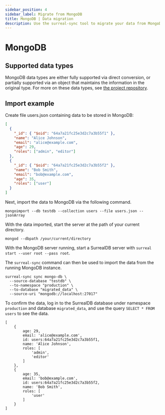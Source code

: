 ```yaml
---
sidebar_position: 4
sidebar_label: Migrate from MongoDB
title: MongoDB | Data migration
description: Use the surreal-sync tool to migrate your data from MongoDB to SurrealDB.
---
```


# MongoDB

## Supported data types

MongoDB data types are either fully supported via direct conversion, or partially supported via an object that maintains the information in the original type. For more on these data types, see [the project repository](https://github.com/surrealdb/surreal-sync/blob/main/docs/neo4j-data-types.md).

## Import example

Create file users.json containing data to be stored in MongoDB:

```json
[
  {
    "_id": { "$oid": "64a7a21fc25e3d2c7a3b55f1" },
    "name": "Alice Johnson",
    "email": "alice@example.com",
    "age": 29,
    "roles": ["admin", "editor"]
  },
  {
    "_id": { "$oid": "64a7a21fc25e3d2c7a3b55f2" },
    "name": "Bob Smith",
    "email": "bob@example.com",
    "age": 35,
    "roles": ["user"]
  }
]
```

Next, import the data to MongoDB via the following command.

```
mongoimport --db testdb --collection users --file users.json --jsonArray
```

With the data imported, start the server at the path of your current directory.

```
mongod --dbpath /your/current/directory
```

With the MongoDB server running, start a SurrealDB server with `surreal start --user root --pass root`.

The `surreal-sync` command can then be used to import the data from the running MongoDB instance.

```
surreal-sync sync mongo-db \
  --source-database "testdb" \
  --to-namespace "production" \
  --to-database "migrated_data" \
  --source-uri "mongodb://localhost:27017"
```

To confirm the data, log in to the SurrealDB database under namespace `production` and database `migrated_data`, and use the query `SELECT * FROM users` to see the data.

```surql title="Result"
[
	{
		age: 29,
		email: 'alice@example.com',
		id: users:64a7a21fc25e3d2c7a3b55f1,
		name: 'Alice Johnson',
		roles: [
			'admin',
			'editor'
		]
	},
	{
		age: 35,
		email: 'bob@example.com',
		id: users:64a7a21fc25e3d2c7a3b55f2,
		name: 'Bob Smith',
		roles: [
			'user'
		]
	}
]
```